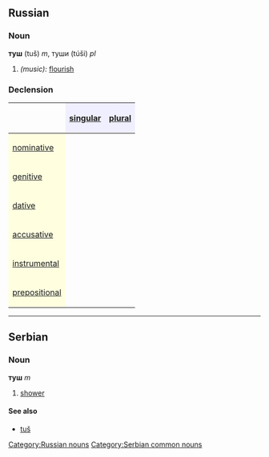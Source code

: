 ==Russian==
[[Category:Russian nouns]]
===Noun===
'''туш''' (tuš) ''m'', туши (túši) ''pl''

#''(music):'' [[flourish]]

===Declension===
{| border="1" cellpadding="4" cellspacing="0"
!
! style="background-color: #EFEFFF" align="center"|[[singular]]
! style="background-color: #EFEFFF" align="center"|[[plural]]
|-
! style="background-color: #FFFFE0" align="left"|[[nominative case|nominative]]
| align="center"|{{RUchar|туш}}
| align="center"|{{RUchar|ту́ши}}
|-
! style="background-color: #FFFFE0" align="left"|[[genitive case|genitive]]
| align="center"|{{RUchar|ту́ша}}
| align="center"|{{RUchar|ту́шей}}
|-
! style="background-color: #FFFFE0" align="left"|[[dative case|dative]]
| align="center"|{{RUchar|ту́шу}}
| align="center"|{{RUchar|ту́шам}}
|-
! style="background-color: #FFFFE0" align="left"|[[accusative case|accusative]]
| align="center"|{{RUchar|туш}}
| align="center"|{{RUchar|ту́ши}}
|-
! style="background-color: #FFFFE0" align="left"|[[instrumental case|instrumental]]
| align="center"|{{RUchar|ту́шем}}
| align="center"|{{RUchar|ту́шами}}
|-
! style="background-color: #FFFFE0" align="left"|[[prepositional case|prepositional]]
| align="center"|{{RUchar|о ту́ше}}
| align="center"|{{RUchar|о ту́шах}}
|}


----
==Serbian==
===Noun===
'''туш''' ''m''
#[[shower]]
====See also====
*[[tuš]]
[[Category:Serbian common nouns]]